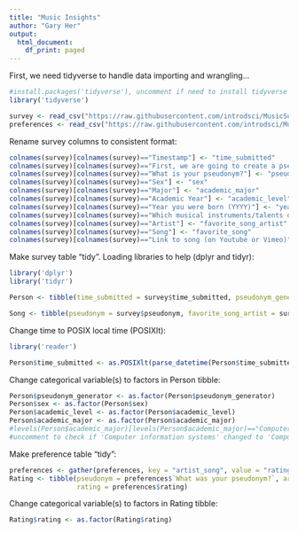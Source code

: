 ```yaml
---
title: "Music Insights"
author: "Gary Her"
output:
  html_document:
    df_print: paged
---
```


First, we need tidyverse to handle data importing and wrangling...

```r
#install.packages('tidyverse'), uncomment if need to install tidyverse first
library('tidyverse')

survey <- read_csv("https://raw.githubusercontent.com/introdsci/MusicSurvey/master/music-survey.csv")
preferences <- read_csv("https://raw.githubusercontent.com/introdsci/MusicSurvey/master/preferences-survey.csv")
```

Rename survey columns to consistent format:

```r
colnames(survey)[colnames(survey)=="Timestamp"] <- "time_submitted"
colnames(survey)[colnames(survey)=="First, we are going to create a pseudonym for you to keep this survey anonymous (more or less). Which pseudonym generator would you prefer?"] <- "pseudonym_generator"
colnames(survey)[colnames(survey)=="What is your pseudonym?"] <- "pseudonym"
colnames(survey)[colnames(survey)=="Sex"] <- "sex"
colnames(survey)[colnames(survey)=="Major"] <- "academic_major"
colnames(survey)[colnames(survey)=="Academic Year"] <- "academic_level"
colnames(survey)[colnames(survey)=="Year you were born (YYYY)"] <- "year_born"
colnames(survey)[colnames(survey)=="Which musical instruments/talents do you play? (Select all that apply)"] <- "instrument_list"
colnames(survey)[colnames(survey)=="Artist"] <- "favorite_song_artist"
colnames(survey)[colnames(survey)=="Song"] <- "favorite_song"
colnames(survey)[colnames(survey)=="Link to song (on Youtube or Vimeo)"] <- "favorite_song_link"
```

Make survey table "tidy". Loading libraries to help (dplyr and tidyr):

```r
library('dplyr')
library('tidyr')

Person <- tibble(time_submitted = survey$time_submitted, pseudonym_generator = survey$pseudonym_generator, pseudonym = survey$pseudonym, sex = survey$sex, academic_major = survey$academic_major, academic_level = survey$academic_level, year_born = survey$year_born)

Song <- tibble(pseudonym = survey$pseudonym, favorite_song_artist = survey$favorite_song_artist, favorite_song = survey$favorite_song, favorite_song_link = survey$favorite_song_link)
```

Change time to POSIX local time (POSIXlt):

```r
library('reader')

Person$time_submitted <- as.POSIXlt(parse_datetime(Person$time_submitted, format = "%m/%d/%y %H:%M"))
```

Change categorical variable(s) to factors in Person tibble:

```r
Person$pseudonym_generator <- as.factor(Person$pseudonym_generator)
Person$sex <- as.factor(Person$sex)
Person$academic_level <- as.factor(Person$academic_level)
Person$academic_major <- as.factor(Person$academic_major)
#levels(Person$academic_major)[levels(Person$academic_major)=="Computer information systems"] <- "Computer Information Systems"
#uncomment to check if 'Computer information systems' changed to 'Computer Information Systems'
```

Make preference table "tidy":

```r
preferences <- gather(preferences, key = "artist_song", value = "rating", 3:45)
Rating <- tibble(pseudonym = preferences$`What was your pseudonym?`, artist_song = preferences$artist_song, 
                 rating = preferences$rating)
```

Change categorical variable(s) to factors in Rating tibble:

```r
Rating$rating <- as.factor(Rating$rating)
```